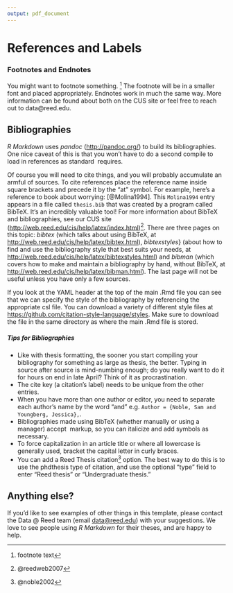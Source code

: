 ```yaml
---
output: pdf_document
---
```


# References and Labels

<!--
\ref{chap:rmd_basics}
-->

<!--
## References, Labels, Custom Commands and Footnotes
It is easy to refer to anything within your document using the `label` and `ref` tags.  Labels must be unique and shouldn't use any odd characters; generally sticking to letters and numbers (no spaces) should be fine. Put the label on whatever you want to refer to, and put the reference where you want the reference. We will use \LaTeX\ for most of the references and labels, but we will use the `kfigr` **R** package to reference chunks of code and the resulting figures/tables/analysis output.  As one benefit, this will allow figures to automatically be numbered and then referenced via their label.  

You saw much of this executed near the end of [](#rmd-basics).  

### References and Labels
Sometimes you'd like to refer to a table or figure, e.g. you can see in Figure \ref{subd2} that you can rotate figures. Start by labeling your figure or table with the label command (\verb=\label{labelvariable}=) below the caption (see the chapter on graphics and tables for examples). Then when you would like to refer to the table or figure, use the ref command (\verb=\ref{labelvariable}=). Make sure your label variables are unique; you can't have two elements named ``default." Also, since the reference command only puts the figure or table number, you will have to put  ``Table" or ``Figure" as appropriate, as seen in the following examples:

As I showed in Table \ref{inheritance} many factors can be assumed to follow from inheritance. Also see the Figure \ref{subd} for an illustration.
-->

### Footnotes and Endnotes

You might want to footnote something. ^[footnote text] The footnote will be in a smaller font and placed appropriately. Endnotes work in much the same way. More information can be found about both on the CUS site or feel free to reach out to data@reed.edu.


## Bibliographies

_R Markdown_ uses _pandoc_ (<http://pandoc.org/>) to build its bibliographies.  One nice caveat of this is that you won't have to do a second compile to load in references as standard \LaTeX\ requires.

Of course you will need to cite things, and you will probably accumulate an armful of sources. To cite references place the reference name inside square brackets and precede it by the "at" symbol.  For example, here's a reference to book about worrying:  [@Molina1994].  This `Molina1994` entry appears in a file called `thesis.bib` that was created by a program called BibTeX.  It's an incredibly valuable tool!  For more information about BibTeX and bibliographies, see our CUS site (<http://web.reed.edu/cis/help/latex/index.html>)^[@reedweb2007]. There are three pages on this topic:  _bibtex_ (which talks about using BibTeX, at <http://web.reed.edu/cis/help/latex/bibtex.html>), _bibtexstyles_} (about how to find and use the bibliography style that best suits your needs, at <http://web.reed.edu/cis/help/latex/bibtexstyles.html>) and _bibman_ (which covers how to make and maintain a bibliography by hand, without BibTeX, at <http://web.reed.edu/cis/help/latex/bibman.html>). The last page will not be useful unless you have only a few sources.

If you look at the YAML header at the top of the main .Rmd file you can see that we can specify the style of the bibliography by referencing the appropriate csl file.  You can download a variety of different style files at <https://github.com/citation-style-language/styles>.  Make sure to download the file in the same directory as where the main .Rmd file is stored.

##### Tips for Bibliographies

- Like with thesis formatting, the sooner you start compiling your bibliography for something as large as thesis, the better. Typing in source after source is mind-numbing enough; do you really want to do it for hours on end in late April? Think of it as procrastination.
- The cite key (a citation's label) needs to be unique from the other entries.
- When you have more than one author or editor, you need to separate each author's name by the word "and" e.g. `Author = {Noble, Sam and Youngberg, Jessica},`.
- Bibliographies made using BibTeX (whether manually or using a manager) accept \LaTeX\ markup, so you can italicize and add symbols as necessary.
- To force capitalization in an article title or where all lowercase is generally used, bracket the capital letter in curly braces.
- You can add a Reed Thesis citation^[@noble2002] option. The best way to do this is to use the phdthesis type of citation, and use the optional "type" field to enter "Reed thesis" or "Undergraduate thesis." 

## Anything else?

If you'd like to see examples of other things in this template, please contact the Data @ Reed team (email <data@reed.edu>) with your suggestions. We love to see people using _R Markdown_ for their theses, and are happy to help.
